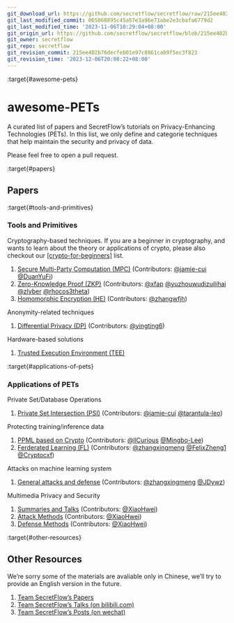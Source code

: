 ```yaml
---
git_download_url: https://github.com/secretflow/secretflow/raw/215ee402b76decfeb01e97c0861cab9f5ec3f823/docs/awesome-pets/awesome-pets.md
git_last_modified_commit: 065868895c45a57e3a96e71abe2e3cbafa6779d2
git_last_modified_time: '2023-11-06T10:29:04+08:00'
git_origin_url: https://github.com/secretflow/secretflow/blob/215ee402b76decfeb01e97c0861cab9f5ec3f823/docs/awesome-pets/awesome-pets.md
git_owner: secretflow
git_repo: secretflow
git_revision_commit: 215ee402b76decfeb01e97c0861cab9f5ec3f823
git_revision_time: '2023-12-06T20:08:22+08:00'
---
```


:target{#awesome-pets}

# awesome-PETs

A curated list of papers and SecretFlow’s tutorials on Privacy-Enhancing Technologies (PETs). In this list, we only define and categorie techniques that help maintain the security and privacy of data.

Please feel free to open a pull request.

:target{#papers}

## Papers

:target{#tools-and-primitives}

### Tools and Primitives

Cryptography-based techniques. If you are a beginner in cryptography, and wants to learn about the theory or applications of crypto, please also checkout our [\[crypto-for-beginners\]](tutorials/crypto-beginner.mdx) list.

1. [Secure Multi-Party Computation (MPC)](papers/tools/mpc.mdx)  (Contributors: [@jamie-cui](https://www.github.com/jamie-cui) [@DuanYuFi](https://github.com/DuanYuFi))
2. [Zero-Knowledge Proof (ZKP)](papers/tools/zkp.mdx) (Contributors: [@xfap](https://www.github.com/xfap) [@yuzhouwudizuilihai](https://github.com/yuzhouwudizuilihai) [@zlyber](https://api.github.com/users/zlyber) [@rhocos3theta](https://github.com/rhocos3theta))
3. [Homomorphic Encryption (HE)](papers/tools/he.mdx) (Contributors: [@zhangwfjh](https://www.github.com/zhangwfjh))

Anonymity-related techniques

1. [Differential Privacy (DP)](papers/tools/dp.mdx) (Contributors: [@yingting6](https://www.github.com/yingting6))

Hardware-based solutions

1. [Trusted Execution Environment (TEE)](papers/tools/tee.mdx)

:target{#applications-of-pets}

### Applications of PETs

Private Set/Database Operations

1. [Private Set Intersection (PSI)](papers/applications/set/psi.mdx) (Contributors: [@jamie-cui](https://www.github.com/jamie-cui) [@tarantula-leo](https://www.github.com/tarantula-leo))

Protecting training/inference data

1. [PPML based on Crypto](papers/applications/ppml/ppml_crypto.mdx) (Contributors: [@llCurious](https://www.github.com/llCurious) [@Mingbo-Lee](https://github.com/Mingbo-Lee))
2. [Ferderated Learning (FL)](papers/applications/ppml/fl/fl.mdx) (Contributors: [@zhangxingmeng](https://www.github.com/zhangxingmeng) [@FelixZheng1](https://www.github.com/FelixZheng1) [@Cryptocxf](https://github.com/Cryptocxf))

Attacks on machine learning system

1. [General attacks and defense](papers/applications/aml/attack_defense.mdx) (Contributors: [@zhangxingmeng](https://www.github.com/zhangxingmeng) [@JDywz](https://github.com/JdYwz))

Multimedia Privacy and Security

1. [Summaries and Talks](papers/applications/multimedia/summary.mdx) (Contributors: [@XiaoHwei](https://www.github.com/XiaoHwei))
2. [Attack Methods](papers/applications/multimedia/attack.mdx) (Contributors: [@XiaoHwei](https://www.github.com/XiaoHwei))
3. [Defense Methods](papers/applications/multimedia/defense.mdx) (Contributors: [@XiaoHwei](https://www.github.com/XiaoHwei))

:target{#other-resources}

## Other Resources

We’re sorry some of the materials are avaliable only in Chinese, we’ll try to provide an English version in the future.

1. [Team SecretFlow’s Papers](papers/secretflow.mdx)
2. [Team SecretFlow’s Talks (on bilibili.com)](tutorials/talks.mdx)
3. [Team SecretFlow’s Posts (on wechat)](tutorials/posts.mdx)
